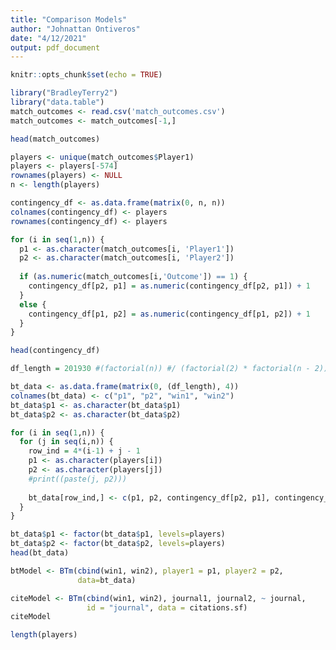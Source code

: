 ```yaml
---
title: "Comparison Models"
author: "Johnattan Ontiveros"
date: "4/12/2021"
output: pdf_document
---
```


```r
knitr::opts_chunk$set(echo = TRUE)
```

```r
library("BradleyTerry2")
library("data.table")
match_outcomes <- read.csv('match_outcomes.csv')
match_outcomes <- match_outcomes[-1,]

head(match_outcomes)
```

```r
players <- unique(match_outcomes$Player1)
players <- players[-574]
rownames(players) <- NULL
n <- length(players)

contingency_df <- as.data.frame(matrix(0, n, n))
colnames(contingency_df) <- players
rownames(contingency_df) <- players

for (i in seq(1,n)) {
  p1 <- as.character(match_outcomes[i, 'Player1'])
  p2 <- as.character(match_outcomes[i, 'Player2'])
  
  if (as.numeric(match_outcomes[i,'Outcome']) == 1) {
    contingency_df[p2, p1] = as.numeric(contingency_df[p2, p1]) + 1
  }
  else {
    contingency_df[p1, p2] = as.numeric(contingency_df[p1, p2]) + 1
  }
}

head(contingency_df)
```
```r
df_length = 201930 #(factorial(n)) #/ (factorial(2) * factorial(n - 2))

bt_data <- as.data.frame(matrix(0, (df_length), 4))
colnames(bt_data) <- c("p1", "p2", "win1", "win2")
bt_data$p1 <- as.character(bt_data$p1)
bt_data$p2 <- as.character(bt_data$p2)

for (i in seq(1,n)) {
  for (j in seq(i,n)) {
    row_ind = 4*(i-1) + j - 1
    p1 <- as.character(players[i])
    p2 <- as.character(players[j])
    #print((paste(j, p2)))
    
    bt_data[row_ind,] <- c(p1, p2, contingency_df[p2, p1], contingency_df[p1, p2])
  }
}

```

```r
bt_data$p1 <- factor(bt_data$p1, levels=players)
bt_data$p2 <- factor(bt_data$p2, levels=players)
head(bt_data)
```
```r
btModel <- BTm(cbind(win1, win2), player1 = p1, player2 = p2, 
               data=bt_data)
```

```r
citeModel <- BTm(cbind(win1, win2), journal1, journal2, ~ journal,
                 id = "journal", data = citations.sf)
citeModel
```

```r
length(players)
```




